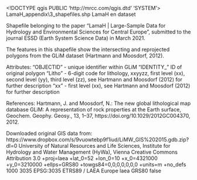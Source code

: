 <!DOCTYPE qgis PUBLIC 'http://mrcc.com/qgis.dtd' 'SYSTEM'>
<qgis version="3.4.15-Madeira">
  <identifier>LamaH\G_appendix\3_shapefiles\GLiM.shp</identifier>
  <parentidentifier>LamaH</parentidentifier>
  <language>en</language>
  <type>dataset</type>
  <title>GLiM.shp</title>
  <abstract>Shapefile belonging to the paper "LamaH | Large-Sample Data for Hydrology and Environmental Sciences for Central Europe", submitted to the journal ESSD (Earth System Science Data) in March 2021.

The features in this shapefile show the intersecting and reprojected polygons from the GLiM dataset (Hartmann and Moosdorf, 2012).

Attributes:
"OBJECTID" - unique identifier within GLiM
"IDENTITY_" ID of original polygon
"Litho" - 6-digit code for lithology, xxyyzz, first level (xx), second level (yy), third level (zz), see Hartmann and Moosdorf (2012) for further description
"xx" - first level (xx), see Hartmann and Moosdorf (2012) for further description

References:
Hartmann, J. and Moosdorf, N.: The new global lithological map database GLiM: A representation of rock properties at the Earth surface, Geochem. Geophy. Geosy., 13, 1–37, https://doi.org/10.1029/2012GC004370, 2012.

Downloaded original GIS data from: 
https://www.dropbox.com/s/9vuowtebp9f1iud/LiMW_GIS%202015.gdb.zip?dl=0</abstract>
  <contact>
    <name>University of Natural Resources and Life Sciences, Institute for Hydrology and Water Management (HyWa), Vienna</name>
    <organization></organization>
    <position></position>
    <voice></voice>
    <fax></fax>
    <email></email>
    <role></role>
  </contact>
  <links>
    <link url="https://doi.org/10.5281/zenodo.4525244" format="" type="download" mimeType="" name="Zenodo" description="" size=""/>
  </links>
  <fees></fees>
  <rights></rights>
  <license>Creative Commons Attribution 3.0</license>
  <encoding></encoding>
  <crs>
    <spatialrefsys>
      <proj4>+proj=laea +lat_0=52 +lon_0=10 +x_0=4321000 +y_0=3210000 +ellps=GRS80 +towgs84=0,0,0,0,0,0,0 +units=m +no_defs</proj4>
      <srsid>1000</srsid>
      <srid>3035</srid>
      <authid>EPSG:3035</authid>
      <description>ETRS89 / LAEA Europe</description>
      <projectionacronym>laea</projectionacronym>
      <ellipsoidacronym>GRS80</ellipsoidacronym>
      <geographicflag>false</geographicflag>
    </spatialrefsys>
  </crs>
  <extent>
    <spatial maxx="5045666.26049999985843897" maxy="3202253.52609999990090728" miny="2495610.25559999980032444" maxz="0" dimensions="2" minx="4049872.32439999980852008" minz="0" crs="EPSG:3035"/>
    <temporal>
      <period>
        <start></start>
        <end></end>
      </period>
    </temporal>
  </extent>
</qgis>
